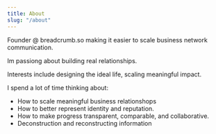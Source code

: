 ```yaml
---
title: About
slug: "/about"
---
```


Founder @ breadcrumb.so making it easier to scale business network communication.

Im passiong about building real relationships.

Interests include designing the ideal life, scaling meaningful impact.

I spend a lot of time thinking about:

- How to scale meaningful business relationshops
- How to better represent identity and reputation.
- How to make progress transparent, comparable, and collaborative.
- Deconstruction and reconstructing information
